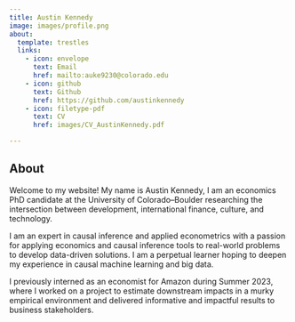 ```yaml
---
title: Austin Kennedy
image: images/profile.png
about:
  template: trestles
  links: 
    - icon: envelope
      text: Email
      href: mailto:auke9230@colorado.edu
    - icon: github
      text: Github
      href: https://github.com/austinkennedy
    - icon: filetype-pdf
      text: CV
      href: images/CV_AustinKennedy.pdf

---
```


## About

Welcome to my website! My name is Austin Kennedy, I am an economics PhD candidate at the University of Colorado--Boulder researching the intersection between development, international finance, culture, and technology.

I am an expert in causal inference and applied econometrics with a passion for applying economics and causal inference tools to real-world problems to develop data-driven solutions. I am a perpetual learner hoping to deepen my experience in causal machine learning and big data. 

I previously interned as an economist for Amazon during Summer 2023, where I worked on a project to estimate downstream impacts in a murky empirical environment and delivered informative and impactful results to business stakeholders.



